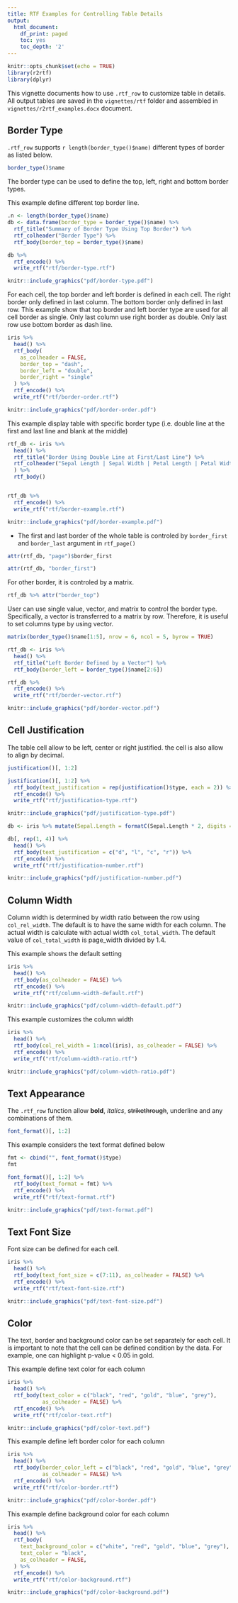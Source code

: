 ```yaml
---
title: RTF Examples for Controlling Table Details
output:
  html_document:
    df_print: paged
    toc: yes
    toc_depth: '2'
---
```


```r
knitr::opts_chunk$set(echo = TRUE)
library(r2rtf)
library(dplyr)
```


This vignette documents how to use `.rtf_row` to customize table in details. All output tables are saved in the `vignettes/rtf` folder and assembled in `vignettes/r2rtf_examples.docx` document. 


## Border Type

`.rtf_row` supports `r length(border_type()$name)` different types of border as listed below. 

```r
border_type()$name
```

The border type can be used to define the top, left, right and bottom border types. 

This example define different top border line. 
```r
.n <- length(border_type()$name)
db <- data.frame(border_type = border_type()$name) %>%
  rtf_title("Summary of Border Type Using Top Border") %>%
  rtf_colheader("Border Type") %>%
  rtf_body(border_top = border_type()$name)

db %>%
  rtf_encode() %>%
  write_rtf("rtf/border-type.rtf")
```

```r
knitr::include_graphics("pdf/border-type.pdf")
```


For each cell, the top border and left border is defined in each cell. The right border only defined in last column. 
The bottom border only defined in last row. This example show that top border and left border type are used for all 
cell border as single. Only last column use right border as double. Only last row use bottom border as dash line. 

```r
iris %>%
  head() %>%
  rtf_body(
    as_colheader = FALSE,
    border_top = "dash",
    border_left = "double",
    border_right = "single"
  ) %>%
  rtf_encode() %>%
  write_rtf("rtf/border-order.rtf")
```

```r
knitr::include_graphics("pdf/border-order.pdf")
```

This example display table with specific border type (i.e. double line at the first and last line and blank at the middle)
```r
rtf_db <- iris %>%
  head() %>%
  rtf_title("Border Using Double Line at First/Last Line") %>%
  rtf_colheader("Sepal Length | Sepal Width | Petal Length | Petal Width | Species"
  ) %>%
  rtf_body()


rtf_db %>%
  rtf_encode() %>%
  write_rtf("rtf/border-example.rtf")
```

```r
knitr::include_graphics("pdf/border-example.pdf")
```


* The first and last border of the whole table is controled by `border_first` and `border_last` argument in `rtf_page()`  

```r
attr(rtf_db, "page")$border_first
```

```r
attr(rtf_db, "border_first")
```

For other border, it is controled by a matrix. 

```r
rtf_db %>% attr("border_top")
```

User can use single value, vector, and matrix to control the border type. Specifically, a vector is transferred to a matrix by row. Therefore, it is useful to set columns type by using vector. 

```r
matrix(border_type()$name[1:5], nrow = 6, ncol = 5, byrow = TRUE)
```

```r
rtf_db <- iris %>%
  head() %>%
  rtf_title("Left Border Defined by a Vector") %>%
  rtf_body(border_left = border_type()$name[2:6])

rtf_db %>%
  rtf_encode() %>%
  write_rtf("rtf/border-vector.rtf")
```


```r
knitr::include_graphics("pdf/border-vector.pdf")
```

## Cell Justification

The table cell allow to be left, center or right justified. the cell is also allow to align by decimal. 
```r
justification()[, 1:2]
```

```r
justification()[, 1:2] %>%
  rtf_body(text_justification = rep(justification()$type, each = 2)) %>%
  rtf_encode() %>%
  write_rtf("rtf/justification-type.rtf")
```

```r
knitr::include_graphics("pdf/justification-type.pdf")
```


```r
db <- iris %>% mutate(Sepal.Length = formatC(Sepal.Length * 2, digits = 1, format = "f"))

db[, rep(1, 4)] %>%
  head() %>%
  rtf_body(text_justification = c("d", "l", "c", "r")) %>%
  rtf_encode() %>%
  write_rtf("rtf/justification-number.rtf")
```

```r
knitr::include_graphics("pdf/justification-number.pdf")
```


## Column Width 

Column width is determined by width ratio between the row using `col_rel_width`. The default is to have the same width for each column. The actual width is calculate with actual width `col_total_width`. The default value of `col_total_width` is page_width divided by 1.4. 

This example shows the default setting
```r
iris %>%
  head() %>%
  rtf_body(as_colheader = FALSE) %>%
  rtf_encode() %>%
  write_rtf("rtf/column-width-default.rtf")
```

```r
knitr::include_graphics("pdf/column-width-default.pdf")
```

This example customizes the column width
```r
iris %>%
  head() %>%
  rtf_body(col_rel_width = 1:ncol(iris), as_colheader = FALSE) %>%
  rtf_encode() %>%
  write_rtf("rtf/column-width-ratio.rtf")
```

```r
knitr::include_graphics("pdf/column-width-ratio.pdf")
```

## Text Appearance 

The `.rtf_row` function allow **bold**, *italics*, ~~strikethrough~~, underline and any combinations of them. 

```r
font_format()[, 1:2]
```

This example considers the text format defined below

```r
fmt <- cbind("", font_format()$type)
fmt
```


```r
font_format()[, 1:2] %>%
  rtf_body(text_format = fmt) %>%
  rtf_encode() %>%
  write_rtf("rtf/text-format.rtf")
```

```r
knitr::include_graphics("pdf/text-format.pdf")
```

## Text Font Size

Font size can be defined for each cell. 

```r
iris %>%
  head() %>%
  rtf_body(text_font_size = c(7:11), as_colheader = FALSE) %>%
  rtf_encode() %>%
  write_rtf("rtf/text-font-size.rtf")
```

```r
knitr::include_graphics("pdf/text-font-size.pdf")
```

## Color

The text, border and background color can be set separately for each cell. It is important to note that the cell can be defined condition by the data. For example, one can highlight p-value < 0.05 in gold. 

This example define text color for each column

```r
iris %>%
  head() %>%
  rtf_body(text_color = c("black", "red", "gold", "blue", "grey"),
           as_colheader = FALSE) %>%
  rtf_encode() %>%
  write_rtf("rtf/color-text.rtf")
```

```r
knitr::include_graphics("pdf/color-text.pdf")
```

This example define left border color for each column

```r
iris %>%
  head() %>%
  rtf_body(border_color_left = c("black", "red", "gold", "blue", "grey"),
           as_colheader = FALSE) %>%
  rtf_encode() %>%
  write_rtf("rtf/color-border.rtf")
```

```r
knitr::include_graphics("pdf/color-border.pdf")
```

This example define background color for each column

```r
iris %>%
  head() %>%
  rtf_body(
    text_background_color = c("white", "red", "gold", "blue", "grey"),
    text_color = "black",
    as_colheader = FALSE,
  ) %>%
  rtf_encode() %>%
  write_rtf("rtf/color-background.rtf")
```


```r
knitr::include_graphics("pdf/color-background.pdf")
```


